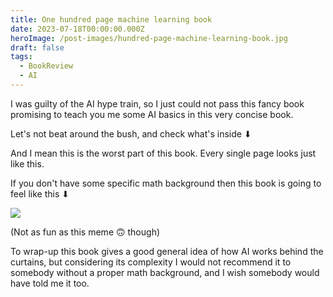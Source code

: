```yaml
---
title: One hundred page machine learning book
date: 2023-07-18T00:00:00.000Z
heroImage: /post-images/hundred-page-machine-learning-book.jpg
draft: false
tags:
  - BookReview
  - AI
---
```


I was guilty of the AI hype train, so I just could not pass this fancy book promising to teach you me some AI basics in this very concise book.

Let's not beat around the bush, and check what's inside ⬇

And I mean this is the worst part of this book. Every single page looks just like this.

If you don't have some specific math background then this book is going to feel like this ⬇

![](/post-images/hundred-page-machine-learning-book-book-meme-dark.png)

(Not as fun as this meme 🙃 though)

To wrap-up this book gives a good general idea of how AI works behind the curtains, but considering its complexity I would not recommend it to somebody without a proper math background, and I wish somebody would have told me it too.

